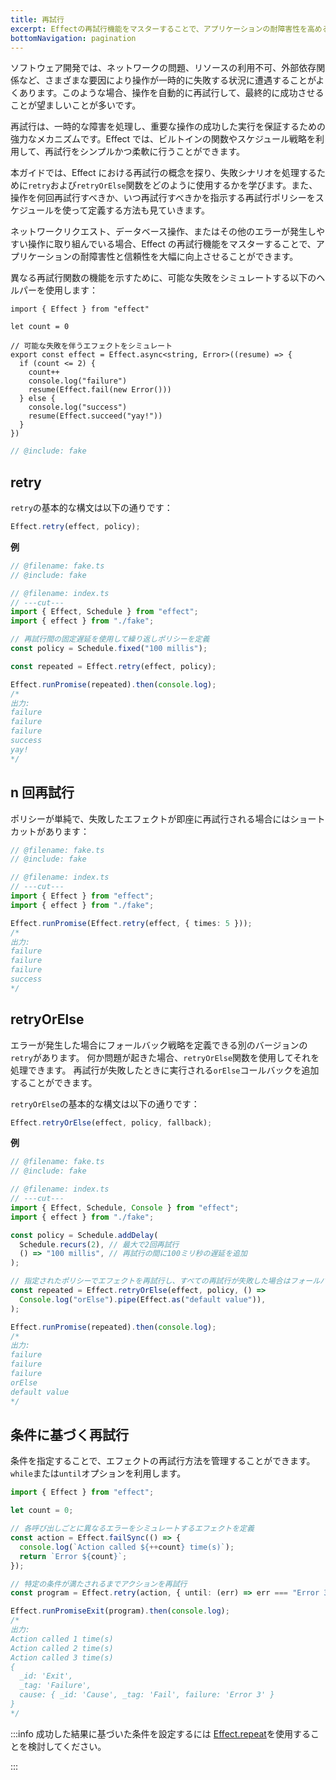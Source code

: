 ```yaml
---
title: 再試行
excerpt: Effectの再試行機能をマスターすることで、アプリケーションの耐障害性を高める方法を学びます。`retry`、`retryN`、`retryOrElse`関数やスケジュールポリシーを探索し、一時的な障害を自動で処理する方法を学びましょう。ネットワークリクエスト、データベース操作、その他のエラーが発生しやすい操作に対処する際に、Effectが堅牢な再試行戦略の実装をどのように簡素化するかを発見してください。
bottomNavigation: pagination
---
```


ソフトウェア開発では、ネットワークの問題、リソースの利用不可、外部依存関係など、さまざまな要因により操作が一時的に失敗する状況に遭遇することがよくあります。このような場合、操作を自動的に再試行して、最終的に成功させることが望ましいことが多いです。

再試行は、一時的な障害を処理し、重要な操作の成功した実行を保証するための強力なメカニズムです。Effect では、ビルトインの関数やスケジュール戦略を利用して、再試行をシンプルかつ柔軟に行うことができます。

本ガイドでは、Effect における再試行の概念を探り、失敗シナリオを処理するために`retry`および`retryOrElse`関数をどのように使用するかを学びます。また、操作を何回再試行すべきか、いつ再試行すべきかを指示する再試行ポリシーをスケジュールを使って定義する方法も見ていきます。

ネットワークリクエスト、データベース操作、またはその他のエラーが発生しやすい操作に取り組んでいる場合、Effect の再試行機能をマスターすることで、アプリケーションの耐障害性と信頼性を大幅に向上させることができます。

異なる再試行関数の機能を示すために、可能な失敗をシミュレートする以下のヘルパーを使用します：

```twoslash include fake
import { Effect } from "effect"

let count = 0

// 可能な失敗を伴うエフェクトをシミュレート
export const effect = Effect.async<string, Error>((resume) => {
  if (count <= 2) {
    count++
    console.log("failure")
    resume(Effect.fail(new Error()))
  } else {
    console.log("success")
    resume(Effect.succeed("yay!"))
  }
})
```

```ts filename="fake.ts" twoslash
// @include: fake
```

## retry

`retry`の基本的な構文は以下の通りです：

```ts
Effect.retry(effect, policy);
```

**例**

```ts twoslash
// @filename: fake.ts
// @include: fake

// @filename: index.ts
// ---cut---
import { Effect, Schedule } from "effect";
import { effect } from "./fake";

// 再試行間の固定遅延を使用して繰り返しポリシーを定義
const policy = Schedule.fixed("100 millis");

const repeated = Effect.retry(effect, policy);

Effect.runPromise(repeated).then(console.log);
/*
出力:
failure
failure
failure
success
yay!
*/
```

## n 回再試行

ポリシーが単純で、失敗したエフェクトが即座に再試行される場合にはショートカットがあります：

```ts twoslash
// @filename: fake.ts
// @include: fake

// @filename: index.ts
// ---cut---
import { Effect } from "effect";
import { effect } from "./fake";

Effect.runPromise(Effect.retry(effect, { times: 5 }));
/*
出力:
failure
failure
failure
success
*/
```

## retryOrElse

エラーが発生した場合にフォールバック戦略を定義できる別のバージョンの`retry`があります。
何か問題が起きた場合、`retryOrElse`関数を使用してそれを処理できます。
再試行が失敗したときに実行される`orElse`コールバックを追加することができます。

`retryOrElse`の基本的な構文は以下の通りです：

```ts
Effect.retryOrElse(effect, policy, fallback);
```

**例**

```ts twoslash
// @filename: fake.ts
// @include: fake

// @filename: index.ts
// ---cut---
import { Effect, Schedule, Console } from "effect";
import { effect } from "./fake";

const policy = Schedule.addDelay(
  Schedule.recurs(2), // 最大で2回再試行
  () => "100 millis", // 再試行の間に100ミリ秒の遅延を追加
);

// 指定されたポリシーでエフェクトを再試行し、すべての再試行が失敗した場合はフォールバックエフェクトを提供する新しいエフェクトを作成
const repeated = Effect.retryOrElse(effect, policy, () =>
  Console.log("orElse").pipe(Effect.as("default value")),
);

Effect.runPromise(repeated).then(console.log);
/*
出力:
failure
failure
failure
orElse
default value
*/
```

## 条件に基づく再試行

条件を指定することで、エフェクトの再試行方法を管理することができます。`while`または`until`オプションを利用します。

```ts twoslash
import { Effect } from "effect";

let count = 0;

// 各呼び出しごとに異なるエラーをシミュレートするエフェクトを定義
const action = Effect.failSync(() => {
  console.log(`Action called ${++count} time(s)`);
  return `Error ${count}`;
});

// 特定の条件が満たされるまでアクションを再試行
const program = Effect.retry(action, { until: (err) => err === "Error 3" });

Effect.runPromiseExit(program).then(console.log);
/*
出力:
Action called 1 time(s)
Action called 2 time(s)
Action called 3 time(s)
{
  _id: 'Exit',
  _tag: 'Failure',
  cause: { _id: 'Cause', _tag: 'Fail', failure: 'Error 3' }
}
*/
```

:::info
成功した結果に基づいた条件を設定するには
[Effect.repeat](../scheduling/repetition#repeating-based-on-a-condition)を使用することを検討してください。

:::
